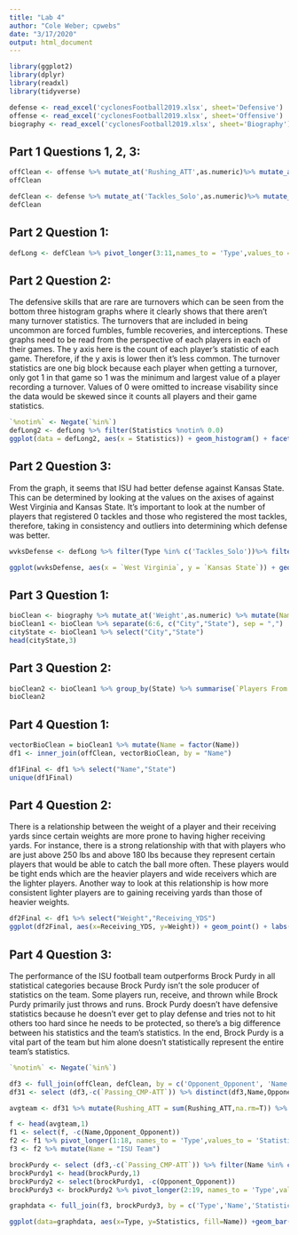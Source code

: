 ```yaml
---
title: "Lab 4"
author: "Cole Weber; cpwebs"
date: "3/17/2020"
output: html_document
---
```

```r
library(ggplot2)
library(dplyr)
library(readxl)
library(tidyverse)

defense <- read_excel('cyclonesFootball2019.xlsx', sheet='Defensive')
offense <- read_excel('cyclonesFootball2019.xlsx', sheet='Offensive')
biography <- read_excel('cyclonesFootball2019.xlsx', sheet='Biography')
```
## Part 1 Questions 1, 2, 3:
```r
offClean <- offense %>% mutate_at('Rushing_ATT',as.numeric)%>% mutate_at('Rushing_YDS',as.numeric)%>% mutate_at('Rushing_TD',as.numeric)%>% mutate_at('Receiving_REC',as.numeric)%>% mutate_at('Receiving_YDS',as.numeric)%>% mutate_at('Receiving_TD',as.numeric)%>% mutate_at('Passing_CMP-ATT',as.numeric)%>% mutate_at('Passing_YDS',as.numeric)%>% mutate_at('Passing_TD',as.numeric)%>% mutate_at('Passing_INT',as.numeric)%>% mutate(Name = factor(Name)) %>% mutate(Opponent_Opponent = factor(Opponent_Opponent))
offClean

defClean <- defense %>% mutate_at('Tackles_Solo',as.numeric)%>% mutate_at('Tackles_ASST',as.numeric)%>% mutate_at('Tackles_TFL',as.numeric)%>% mutate_at('Tackles_Sack',as.numeric)%>% mutate_at('Turnover_FF',as.numeric)%>% mutate_at('Turnover_FR',as.numeric)%>% mutate_at('Turnover_INT',as.numeric)%>% mutate_at('Pass_QBH',as.numeric)%>% mutate_at('Pass_PB',as.numeric)%>% mutate(Name = factor(Name)) %>% mutate(Opponent_Opponent = factor(Opponent_Opponent))
defClean
```

## Part 2 Question 1:

```r
defLong <- defClean %>% pivot_longer(3:11,names_to = 'Type',values_to = 'Statistics')
```

## Part 2 Question 2:

The defensive skills that are rare are turnovers which can be seen from the bottom three histogram graphs where it clearly shows that there aren't many turnover statistics. The turnovers that are included in being uncommon are forced fumbles, fumble recoveries, and interceptions. These graphs need to be read from the perspective of each players in each of their games. The y axis here is the count of each player's statistic of each game. Therefore, if the y axis is lower then it's less common. The turnover statistics are one big block because each player when getting a turnover, only got 1 in that game so 1 was the minimum and largest value of a player recording a turnover. Values of 0 were omitted to increase visability since the data would be skewed since it counts all players and their game statistics.
```r
`%notin%` <- Negate(`%in%`)
defLong2 <- defLong %>% filter(Statistics %notin% 0.0)
ggplot(data = defLong2, aes(x = Statistics)) + geom_histogram() + facet_wrap(~Type, scale = "free") + labs(title="Histogram for Each Defensive Statistic", y = "Each Player Number Count")
```

## Part 2 Question 3:

From the graph, it seems that ISU had better defense against Kansas State. This can be determined by looking at the values on the axises of against West Virginia and Kansas State. It's important to look at the number of players that registered 0 tackles and those who registered the most tackles, therefore, taking in consistency and outliers into determining which defense was better.
```r
wvksDefense <- defLong %>% filter(Type %in% c('Tackles_Solo'))%>% filter(Opponent_Opponent %in% c('West Virginia','Kansas State')) %>% pivot_wider(names_from='Opponent_Opponent', values_from='Statistics')

ggplot(wvksDefense, aes(x = `West Virginia`, y = `Kansas State`)) + geom_point(aes(color=Name)) + labs(title="ISU Defense vs KSU and WVU")
```

## Part 3 Question 1:
```r
bioClean <- biography %>% mutate_at('Weight',as.numeric) %>% mutate(Name = factor(Name)) %>% separate(col = Height, into = c('Feet','Inches'), sep = "-")%>% mutate(Feet = as.numeric(Feet))%>% mutate(Inches = as.numeric(Inches))%>% mutate(Feet = Feet *12)%>%rowwise() %>% mutate(Inches = sum(Feet, Inches))%>% select(-Feet)
bioClean1 <- bioClean %>% separate(6:6, c("City","State"), sep = ",")
cityState <- bioClean1 %>% select("City","State")
head(cityState,3)
```

## Part 3 Question 2:
```r
bioClean2 <- bioClean1 %>% group_by(State) %>% summarise(`Players From Location` = n())
bioClean2
```

## Part 4 Question 1:
```r
vectorBioClean = bioClean1 %>% mutate(Name = factor(Name))
df1 <- inner_join(offClean, vectorBioClean, by = "Name")

df1Final <- df1 %>% select("Name","State") 
unique(df1Final)
```

## Part 4 Question 2:

There is a relationship between the weight of a player and their receiving yards since certain weights are more prone to having higher receiving yards. For instance, there is a strong relationship with that with players who are just above 250 lbs and above 180 lbs because they represent certain players that would be able to catch the ball more often. These players would be tight ends which are the heavier players and wide receivers which are the lighter players. Another way to look at this relationship is how more consistent lighter players are to gaining receiving yards than those of heavier weights.
```r
df2Final <- df1 %>% select("Weight","Receiving_YDS") 
ggplot(df2Final, aes(x=Receiving_YDS, y=Weight)) + geom_point() + labs(title="Relationship of Weights and Receiving Yards")
```

## Part 4 Question 3:

The performance of the ISU football team outperforms Brock Purdy in all statistical categories because Brock Purdy isn't the sole producer of statistics on the team. Some players run, receive, and thrown while Brock Purdy primarily just throws and runs. Brock Purdy doesn't have defensive statistics because he doesn't ever get to play defense and tries not to hit others too hard since he needs to be protected, so there's a big difference between his statistics and the team's statistics. In the end, Brock Purdy is a vital part of the team but him alone doesn't statistically represent the entire team's statistics. 
```r
`%notin%` <- Negate(`%in%`)

df3 <- full_join(offClean, defClean, by = c('Opponent_Opponent', 'Name'))
df31 <- select (df3,-c(`Passing_CMP-ATT`)) %>% distinct(df3,Name,Opponent_Opponent, .keep_all = TRUE)

avgteam <- df31 %>% mutate(Rushing_ATT = sum(Rushing_ATT,na.rm=T)) %>% mutate(Rushing_YDS = sum(Rushing_YDS,na.rm=T)) %>% mutate(Rushing_TD = sum(Rushing_TD,na.rm=T)) %>% mutate(Receiving_REC = sum(Receiving_REC,na.rm=T)) %>% mutate(Receiving_YDS = sum(Receiving_YDS,na.rm=T))%>% mutate(Receiving_TD = sum(Receiving_TD,na.rm=T))%>% mutate(Passing_YDS = sum(Passing_YDS,na.rm=T))%>% mutate(Passing_TD = sum(Passing_TD,na.rm=T))%>% mutate(Passing_INT = sum(Passing_INT,na.rm=T))%>% mutate(Tackles_Solo = sum(Tackles_Solo,na.rm=T))%>% mutate(Tackles_ASST = sum(Tackles_ASST,na.rm=T))%>% mutate(Tackles_TFL = sum(Tackles_TFL,na.rm=T))%>% mutate(Tackles_Sack = sum(Tackles_Sack,na.rm=T))%>% mutate(Turnover_FF = sum(Turnover_FF,na.rm=T))%>% mutate(Turnover_FR = sum(Turnover_FR,na.rm=T))%>% mutate(Turnover_INT = sum(Turnover_INT,na.rm=T))%>% mutate(Pass_QBH = sum(Pass_QBH,na.rm=T))%>% mutate(Pass_PB = sum(Pass_PB,na.rm=T))

f <- head(avgteam,1)
f1 <- select(f, -c(Name,Opponent_Opponent))
f2 <- f1 %>% pivot_longer(1:18, names_to = 'Type',values_to = 'Statistics')
f3 <- f2 %>% mutate(Name = "ISU Team")

brockPurdy <- select (df3,-c(`Passing_CMP-ATT`)) %>% filter(Name %in% c('Purdy, Brock')) %>% mutate(Rushing_ATT = sum(Rushing_ATT,na.rm=T)) %>% mutate(Rushing_YDS = sum(Rushing_YDS,na.rm=T)) %>% mutate(Rushing_TD = sum(Rushing_TD,na.rm=T)) %>% mutate(Receiving_REC = sum(Receiving_REC,na.rm=T)) %>% mutate(Receiving_YDS = sum(Receiving_YDS,na.rm=T))%>% mutate(Receiving_TD = sum(Receiving_TD,na.rm=T))%>% mutate(Passing_YDS = sum(Passing_YDS,na.rm=T))%>% mutate(Passing_TD = sum(Passing_TD,na.rm=T))%>% mutate(Passing_INT = sum(Passing_INT,na.rm=T))%>% mutate(Tackles_Solo = sum(Tackles_Solo,na.rm=T))%>% mutate(Tackles_ASST = sum(Tackles_ASST,na.rm=T))%>% mutate(Tackles_TFL = sum(Tackles_TFL,na.rm=T))%>% mutate(Tackles_Sack = sum(Tackles_Sack,na.rm=T))%>% mutate(Turnover_FF = sum(Turnover_FF,na.rm=T))%>% mutate(Turnover_FR = sum(Turnover_FR,na.rm=T))%>% mutate(Turnover_INT = sum(Turnover_INT,na.rm=T))%>% mutate(Pass_QBH = sum(Pass_QBH,na.rm=T))%>% mutate(Pass_PB = sum(Pass_PB,na.rm=T))
brockPurdy1 <- head(brockPurdy,1)
brockPurdy2 <- select(brockPurdy1, -c(Opponent_Opponent))
brockPurdy3 <- brockPurdy2 %>% pivot_longer(2:19, names_to = 'Type',values_to = 'Statistics')

graphdata <- full_join(f3, brockPurdy3, by = c('Type','Name','Statistics'))

ggplot(data=graphdata, aes(x=Type, y=Statistics, fill=Name)) +geom_bar(stat="identity", position=position_dodge()) + theme(axis.text.x = element_text(angle = 45, vjust = 0.5))
```